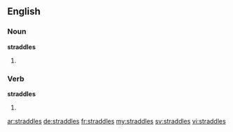 ==English==

===Noun===
'''straddles'''

# {{plural of|straddle}}

===Verb===
'''straddles'''

# {{en-third-person singular of|straddle}}

[[ar:straddles]]
[[de:straddles]]
[[fr:straddles]]
[[my:straddles]]
[[sv:straddles]]
[[vi:straddles]]